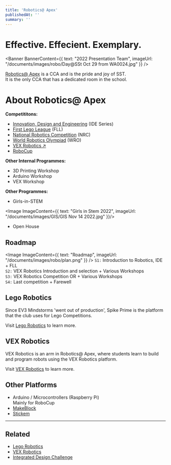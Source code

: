 ```yaml
---
title: 'Robotics@ Apex'
publishedAt: ''
summary: ''
---
```

# **Effective. Effecient. Exemplary.**

<Banner BannerContent={{
    text: "2022 Presentation Team",
    imageUrl: "/documents/images/robo/Day@SSt Oct 29 from WA0024.jpg"
}} />

[Robotics@ Apex](https://www.sst.edu.sg/cca/robotics/) is a CCA and is the pride and joy of SST. \
It is the only CCA that has a dedicated room in the school.



# About Robotics@ Apex

**Competititons:** 
- [Innovation, Design and Engineering](https://ideseries.org/) (IDE Series)
- [First Lego League](https://www.firstlegoleague.org/) (FLL)
- [National Robotics Competition](https://www.science.edu.sg/for-schools/competitions/national-robotics-competition) (NRC)
- [World Robotics Olympiad](https://wro-association.org/) (WRO)
- [VEX Robotics ↗](https://www.vexrobotics.com/)
- [RoboCup](https://www.robocup.org/)

**Other Internal Programmes:** 
- 3D Printing Workshop
- Arduino Workshop
- VEX Workshop

**Other Programmes:** 
- Girls-in-STEM

<Image ImageContent={{
    text: "Girls in Stem 2022",
    imageUrl: "/documents/images/GIS/GIS Nov 14 2022.jpg"
}}/>

- Open House

## Roadmap
<Image ImageContent={{
    text: "Roadmap",
    imageUrl: "/documents/images/robo/plan.png"
}} />
`S1:` Introduction to Robotics, IDE + FLL \
`S2:` VEX Robotics Introduction and selection + Various Workshops \
`S3:` VEX Robotics Competition OR  + Various Workshops \
`S4:` Last competition + Farewell


## Lego Robotics
Since EV3 Mindstorms 'went out of production', 
Spike Prime is the platform that the club uses for Lego Competitions. 

Visit [Lego Robotics](/mdx/areas/robotics/lego-robotics) to learn more. 

## VEX Robotics
VEX Robotics is an arm in Robotics@ Apex, 
where students learn to build and program robots using the VEX Robotics platform. 

Visit [VEX Robotics](/mdx/areas/robotics/vex-robotics) to learn more. 

## Other Platforms
- Arduino / Microcontrollers (Raspberry Pi) \
Mainly for RoboCup
- [MakeBlock](https://www.makeblock.com/) 
- [Stickem](https://stickem.sg/)


---

## Related
- [Lego Robotics](/mdx/areas/robotics/lego-robotics)
- [VEX Robotics](/mdx/areas/robotics/vex-robotics)
- [Integrated Design Challenge](/mdx/projects/integrated-design-challenge)
